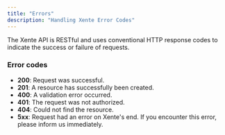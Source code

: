 ```yaml
---
title: "Errors"
description: "Handling Xente Error Codes"
---
```

The Xente API is RESTful and uses conventional HTTP response codes to indicate the success or failure of requests.

### Error codes

- **200**: Request was successful.
- **201**: A resource has successfully been created.
- **400**: A validation error occurred.
- **401**: The request was not authorized.
- **404**: Could not find the resource.
- **5xx**: Request had an error on Xente's end. If you encounter this error, please inform us immediately.



